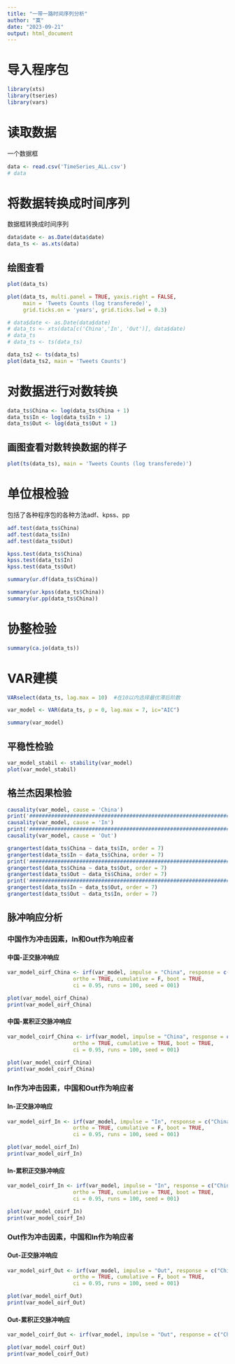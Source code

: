 ```yaml
---
title: "一带一路时间序列分析"
author: "寞"
date: "2023-09-21"
output: html_document
---
```


# 导入程序包

```r
library(xts)
library(tseries)
library(vars)
```

# 读取数据

一个数据框
```r
data <- read.csv('TimeSeries_ALL.csv')
# data
```

# 将数据转换成时间序列

数据框转换成时间序列
```r
data$date <- as.Date(data$date)
data_ts <- as.xts(data)
```

## 绘图查看

```r
plot(data_ts)
```

```r
plot(data_ts, multi.panel = TRUE, yaxis.right = FALSE, 
     main = 'Tweets Counts (log transferede)', 
     grid.ticks.on = 'years', grid.ticks.lwd = 0.3)
```

```r
# data$date <- as.Date(data$date)
# data_ts <- xts(data[c('China','In', 'Out')], data$date)
# data_ts
# data_ts <- ts(data_ts)
```

```r
data_ts2 <- ts(data_ts)
plot(data_ts2, main = 'Tweets Counts')
```
# 对数据进行对数转换

```r
data_ts$China <- log(data_ts$China + 1)
data_ts$In <- log(data_ts$In + 1)
data_ts$Out <- log(data_ts$Out + 1)
```

## 画图查看对数转换数据的样子

```r
plot(ts(data_ts), main = 'Tweets Counts (log transferede)')
```
# 单位根检验

包括了各种程序包的各种方法adf、kpss、pp
```r
adf.test(data_ts$China)
adf.test(data_ts$In)
adf.test(data_ts$Out)
```

```r
kpss.test(data_ts$China)
kpss.test(data_ts$In)
kpss.test(data_ts$Out)
```

```r
summary(ur.df(data_ts$China))
```

```r
summary(ur.kpss(data_ts$China))
summary(ur.pp(data_ts$China))
```

# 协整检验

```r
summary(ca.jo(data_ts))
```

# VAR建模

```r
VARselect(data_ts, lag.max = 10)  #在10以内选择最优滞后阶数
```

```r
var_model <- VAR(data_ts, p = 0, lag.max = 7, ic="AIC")
```


```r
summary(var_model)
```
## 平稳性检验

```r
var_model_stabil <- stability(var_model)
plot(var_model_stabil)
```

## 格兰杰因果检验

```r
causality(var_model, cause = 'China')
print('###################################################################')
causality(var_model, cause = 'In')
print('###################################################################')
causality(var_model, cause = 'Out')
```


```r
grangertest(data_ts$China ~ data_ts$In, order = 7)
grangertest(data_ts$In ~ data_ts$China, order = 7)
print('###################################################################')
grangertest(data_ts$China ~ data_ts$Out, order = 7)
grangertest(data_ts$Out ~ data_ts$China, order = 7)
print('###################################################################')
grangertest(data_ts$In ~ data_ts$Out, order = 7)
grangertest(data_ts$Out ~ data_ts$In, order = 7)
```


## 脉冲响应分析

### 中国作为冲击因素，In和Out作为响应者

#### 中国-正交脉冲响应
```r
var_model_oirf_China <- irf(var_model, impulse = "China", response = c("In", "Out"), n.ahead = 20,
                     ortho = TRUE, cumulative = F, boot = TRUE,
                     ci = 0.95, runs = 100, seed = 001)

plot(var_model_oirf_China)
print(var_model_oirf_China)
```

#### 中国-累积正交脉冲响应

```r
var_model_coirf_China <- irf(var_model, impulse = "China", response = c("In", "Out"), n.ahead = 20,
                     ortho = TRUE, cumulative = TRUE, boot = TRUE,
                     ci = 0.95, runs = 100, seed = 001)

plot(var_model_coirf_China)
print(var_model_coirf_China)
```
### In作为冲击因素，中国和Out作为响应者

#### In-正交脉冲响应

```r
var_model_oirf_In <- irf(var_model, impulse = "In", response = c("China", "Out"), n.ahead = 20,
                     ortho = TRUE, cumulative = F, boot = TRUE,
                     ci = 0.95, runs = 100, seed = 001)

plot(var_model_oirf_In)
print(var_model_oirf_In)
```


#### In-累积正交脉冲响应

```r
var_model_coirf_In <- irf(var_model, impulse = "In", response = c("China", "Out"), n.ahead = 20,
                     ortho = TRUE, cumulative = TRUE, boot = TRUE,
                     ci = 0.95, runs = 100, seed = 001)

plot(var_model_coirf_In)
print(var_model_coirf_In)
```
### Out作为冲击因素，中国和In作为响应者

#### Out-正交脉冲响应

```r
var_model_oirf_Out <- irf(var_model, impulse = "Out", response = c("China", "In"), n.ahead = 20,
                     ortho = TRUE, cumulative = F, boot = TRUE,
                     ci = 0.95, runs = 100, seed = 001)

plot(var_model_oirf_Out)
print(var_model_oirf_Out)
```


#### Out-累积正交脉冲响应

```r
var_model_coirf_Out <- irf(var_model, impulse = "Out", response = c("China", "In"), n.ahead = 20, ortho = TRUE, cumulative = TRUE, boot = TRUE, ci = 0.95, runs = 100, seed = 001)

plot(var_model_coirf_Out)
print(var_model_coirf_Out)
```

